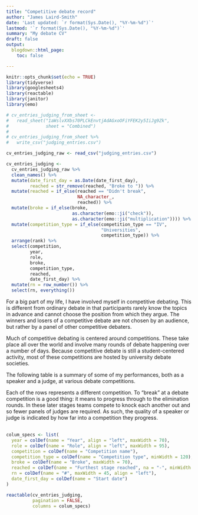 ```yaml
---
title: "Competitive debate record"
author: "James Laird-Smith"
date: 'Last updated: `r format(Sys.Date(), "%Y-%m-%d")`'
lastmod: '`r format(Sys.Date(), "%Y-%m-%d")`'
summary: "My debate CV"
draft: false
output:
  blogdown::html_page:
    toc: false

---
```

<style>
.article-container {
  max-width: 1200px;
}

.article-date {
  display:none;
}
</style>


```r
knitr::opts_chunk$set(echo = TRUE)
library(tidyverse)
library(googlesheets4)
library(reactable)
library(janitor)
library(emo)
```


```r
# cv_entries_judging_from_sheet <-
#   read_sheet("1aWslvXXbs70PLCkEnvtjAdAGxoOFiYFEK2y5IiJg9Zk",
#              sheet = "Combined")
# 
# cv_entries_judging_from_sheet %>%
#   write_csv("judging_entries.csv")
```


```r
cv_entries_judging_raw <- read_csv("judging_entries.csv")
```


```r
cv_entries_judging <- 
  cv_entries_judging_raw %>% 
  clean_names() %>% 
  mutate(date_first_day = as.Date(date_first_day),
         reached = str_remove(reached, "Broke to ")) %>%
  mutate(reached = if_else(reached == "Didn't break",
                           NA_character_,
                           reached)) %>% 
  mutate(broke = if_else(broke,
                         as.character(emo::ji("check")),
                         as.character(emo::ji("multiplication")))) %>% 
  mutate(competition_type = if_else(competition_type == "IV",
                                    "Universities",
                                    competition_type)) %>% 
  arrange(rank) %>% 
  select(competition,
         year,
         role,
         broke,
         competition_type,
         reached,
         date_first_day) %>% 
  mutate(rn = row_number()) %>% 
  select(rn, everything())
```

For a big part of my life, I have involved myself in competitive debating.
This is different from ordinary debate in that participants rarely 
know the topics in advance and cannot choose the position from which they argue. 
The winners and losers of a competitive debate are not chosen by an audience, 
but rather by a panel of other competitive debaters. 

Much of competitive debating is centered around competitions. These take place 
all over the world and involve many rounds of debate happening over a number of
days. Because competitive debate is still a student-centered 
activity, most of these competitions are hosted by university debate societies.

The following table is a summary of some of my performances, both as a speaker
and a judge, at various debate competitions.

Each of the rows represents a different competition. To "break" at a debate
competition is a good thing: it means to progress through to the elimination 
rounds. In these later stages teams compete to knock each another out and 
so fewer panels of judges are required. As such, the quality of a speaker or
judge is indicated by how far into a competition they progress.<br>
<br>

```r
colum_specs <- list(
  year = colDef(name = "Year", align = "left", maxWidth = 70),
  role = colDef(name = "Role", align = "left", maxWidth = 95),
  competition = colDef(name = "Competition name"),
  competition_type = colDef(name = "Competition type", minWidth = 120),
  broke = colDef(name = "Broke", maxWidth = 70),
  reached = colDef(name = "Furthest stage reached", na = "-", minWidth = 120),
  rn = colDef(name = "#", maxWidth = 45, align = "left"),
  date_first_day = colDef(name = "Start date")
)

reactable(cv_entries_judging,
          pagination = FALSE,
          columns = colum_specs)
```